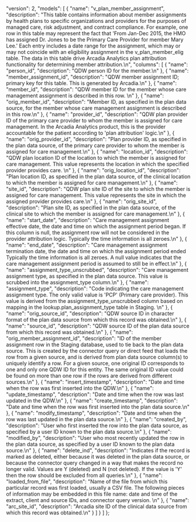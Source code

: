   "version": 2,
  "models": [
    {
      "name": "v_plan_member_assignment",
      "description": "This table contains information about member assignments by health plans to specific organizations and providers for the purposes of managed care, risk adjustment, and contract compliance. For example, one row in this table may represent the fact that 'From Jan-Dec 2015, the HMO has assigned Dr. Jones to be the Primary Care Provider for member Mary Lee.' Each entry includes a date range for the assignment, which may or may not coincide with an eligibility assignment in the v_plan_member_elig table. The data in this table drive Arcadia Analytics plan attribution functionality for determining member attribution.\n",
      "columns": [
        {
          "name": "person_id",
          "description": "QDW person ID for the member.\n"
        },
        {
          "name": "member_assignment_id",
          "description": "QDW member assignment ID; primary key for this table.  This is generated by Arcadia.\n"
        },
        {
          "name": "member_id",
          "description": "QDW member ID for the member whose care management assignment is described in this row.  \n"
        },
        {
          "name": "orig_member_id",
          "description": "Member ID, as specified in the plan data source, for the member whose care management assignment is described in this row.\n"
        },
        {
          "name": "provider_id",
          "description": "QDW plan provider ID of the primary care provider to whom the member is assigned for care management.  In the Arcadia Analytics product, this is the provider accountable for the patient  according to 'plan attribution' logic.\n"
        },
        {
          "name": "orig_provider_id",
          "description": "Plan provider ID, as specified in the plan data source, of the primary care provider to whom the member is assigned for care management.\n"
        },
        {
          "name": "location_id",
          "description": "QDW plan location ID of the location to which the member is assigned for care management.  This value represents the location in which the specified provider provides care.  \n"
        },
        {
          "name": "orig_location_id",
          "description": "Plan location ID, as specified in the plan data source, of the clinical location to which the member is assigned for care management.\n"
        },
        {
          "name": "site_id",
          "description": "QDW plan site ID of the site to which the member is assigned for care management.  This value represents the site in which the assigned provider provides care.\n"
        },
        {
          "name": "orig_site_id",
          "description": "Plan site ID, as specified in the plan data source, of the clinical site to which the member is assigned for care management.\n"
        },
        {
          "name": "start_date",
          "description": "Care management assignment effective date, the date and time on which the assignment period began.  If this column is null, the assignment row will not be considered in the provider attribution logic.  Typically the time information is all zeroes.\n"
        },
        {
          "name": "end_date",
          "description": "Care management assignment termination date, the date and time on which the assignment period ended  Typically the time information is all zeroes.  A null value indicates that the care management assignment period is assumed to still be in effect.\n"
        },
        {
          "name": "assignment_type_unscrubbed",
          "description": "Care management assignment type, as specified in the plan data source.  This value is scrubbed into the assignment_type column.\n"
        },
        {
          "name": "assignment_type",
          "description": "Code indicating the care management assignment type.  The only valid value is 'PCP' (Primary care provider).  This value is derived from the assignment_type_unscrubbed column based on mapping in the lookup.plan_assignment_type table in Staging.  \n"
        },
        {
          "name": "orig_source_id",
          "description": "QDW source ID in character format of the plan data source from which this record was obtained.\n"
        },
        {
          "name": "source_id",
          "description": "QDW source ID of the plan data source from which this record was obtained.\n"
        },
        {
          "name": "orig_member_assignment_id",
          "description": "ID of the member assignment row in the Staging database, used to tie back to the plan data source.  This is created by the connector query or direct feed that loads the row from a given source, and is derived from plan data source column(s) to uniquely identify a row. For a given source, one original ID corresponds to one and only one QDW ID for this entity.  The same original ID value could be found on more than one row if the rows are derived from different sources.\n"
        },
        {
          "name": "insert_timestamp",
          "description": "Date and time when the row was first inserted into the QDW.\n"
        },
        {
          "name": "update_timestamp",
          "description": "Date and time when the row was last updated in the QDW.\n"
        },
        {
          "name": "create_timestamp",
          "description": "Date and time when the row was first inserted into the plan data source.\n"
        },
        {
          "name": "modify_timestamp",
          "description": "Date and time when the row was last updated in the plan data source.\n"
        },
        {
          "name": "created_by",
          "description": "User who first inserted the row into the plan data source, as specified by a user ID known to the plan data source.\n"
        },
        {
          "name": "modified_by",
          "description": "User who most recently updated the row in the plan data source, as specified by a user ID known to the plan data source.\n"
        },
        {
          "name": "delete_ind",
          "description": "Indicates if the record is marked as deleted, either because it was deleted in the plan data source, or because the connector query changed in a way that makes the record no longer valid.  Values are Y (deleted) and N (not deleted).  If the value is 'Y' then the row should be excluded from all queries.\n"
        },
        {
          "name": "loaded_from_file",
          "description": "Name of the file from which this particular record was first loaded, usually a CSV file. The following pieces of information may be embedded in this file name: date and time of the extract, client and source IDs, and connector query version.  \n"
        },
        {
          "name": "arc_site_id",
          "description": "Arcadia site ID of the clinical data source from which this record was obtained.\n"
        }
      ]
    }
  ]
};
